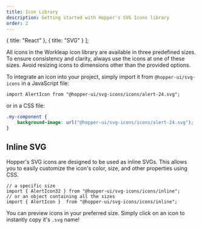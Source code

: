```yaml
---
title: Icon Library
description: Getting started with Hopper's SVG Icons library
order: 2
---
```


  { title: "React" },
  { title: "SVG" }
];

All icons in the Workleap icon library are available in three predefined sizes. To ensure consistency and clarity, always use the icons at one of these sizes. Avoid resizing icons to dimensions other than the provided options.

To integrate an icon into your project, simply import it from `@hopper-ui/svg-icons` in a JavaScript file:

```tsx
import AlertIcon from "@hopper-ui/svg-icons/icons/alert-24.svg";
```
or in a CSS file:
```css
.my-component {
    background-image: url("@hopper-ui/svg-icons/icons/alert-24.svg");
}
```

## Inline SVG

Hopper's SVG icons are designed to be used as inline SVGs. This allows you to easily customize the icon's color, size, and other properties using CSS.
```tsx
// a specific size
import { AlertIcon32 } from "@hopper-ui/svg-icons/icons/inline";
// or an object containing all the sizes
import { AlertIcon }  from "@hopper-ui/svg-icons/icons/inline";
```



You can preview icons in your preferred size. Simply click on an icon to instantly copy it's `.svg` name!

<Switcher type="svg"/>
